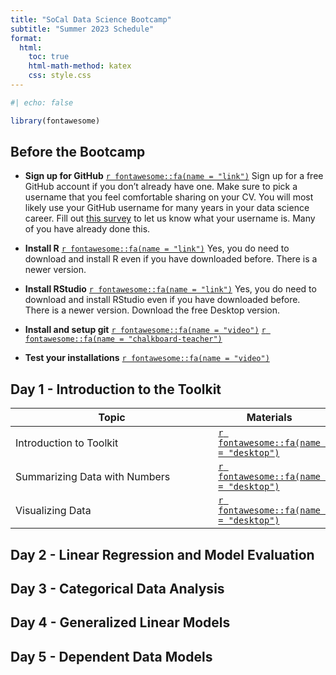 ```yaml
---
title: "SoCal Data Science Bootcamp"
subtitle: "Summer 2023 Schedule"
format: 
  html:
    toc: true
    html-math-method: katex
    css: style.css
---
```


```r
#| echo: false

library(fontawesome)
```

## Before the Bootcamp

- **Sign up for GitHub** [`r fontawesome::fa(name = "link")`](https://github.com) Sign up for a free GitHub account if you don't already have one. Make sure to pick a username that you feel comfortable sharing on your CV. You will most likely use your GitHub username for many years in your data science career. Fill out [this survey](https://forms.gle/URiBx8mzoLt97n6e9) to let us know what your username is. Many of you have already done this.

- **Install R** [`r fontawesome::fa(name = "link")`](https://mirror.las.iastate.edu/CRAN/) Yes, you do need to download and install R even if you have downloaded before. There is a newer version.

- **Install RStudio** [`r fontawesome::fa(name = "link")`](https://posit.co/download/rstudio-desktop/) Yes, you do need to download and install RStudio even if you have downloaded before. There is a newer version. Download the free Desktop version.

- **Install and setup git** [`r fontawesome::fa(name = "video")`]() [`r fontawesome::fa(name = "chalkboard-teacher")`](https://uci.yuja.com/V/Video?v=7926437&node=33713927&a=41919805&autoplay=1)

- **Test your installations**  [`r fontawesome::fa(name = "video")`](https://uci.yuja.com/V/Video?v=7926702&node=33717865&a=36939698&autoplay=1)


## Day 1 - Introduction to the Toolkit

| Topic                         | Materials |
|-------------------------------|-----------|
| Introduction to Toolkit       |[`r fontawesome::fa(name = "desktop")`]()           |
| Summarizing Data with Numbers |[`r fontawesome::fa(name = "desktop")`]()                    |
| Visualizing Data              |[`r fontawesome::fa(name = "desktop")`]()           |

## Day 2 - Linear Regression and Model Evaluation

<!--

| Topic                         | Materials |
|-------------------------------|-----------|
| Changing Variables       |[`r fontawesome::fa(name = "desktop")`](slides/day02-wrangle-data/02a-changing-variables.html)           |
| Subsetting Data |[`r fontawesome::fa(name = "desktop")`](slides/day02-wrangle-data/02b-subsetting-data.html)                    |
| Joining Data              |[`r fontawesome::fa(name = "desktop")`](slides/day02-wrangle-data/02c-joining-data.html)           |


-->

## Day 3 - Categorical Data Analysis

<!--

| Topic                         | Material |
|-------------------------------|-----------|
| Simple Linear Regression       |[`r fontawesome::fa(name = "desktop")`](slides/day03-regression/03a-simple-linreg.html)           |
| Multiple Linear Regression |[`r fontawesome::fa(name = "desktop")`](slides/day03-regression/03b-multiple-linreg.html)                   |

-->

## Day 4 - Generalized Linear Models

<!--

| Topic                         | Material |
|-------------------------------|-----------|
| Reproducible Workflow       |[`r fontawesome::fa(name = "desktop")`](slides/day04-workflow/04a-reproducible-workflow.html)           |

-->

## Day 5 - Dependent Data Models
